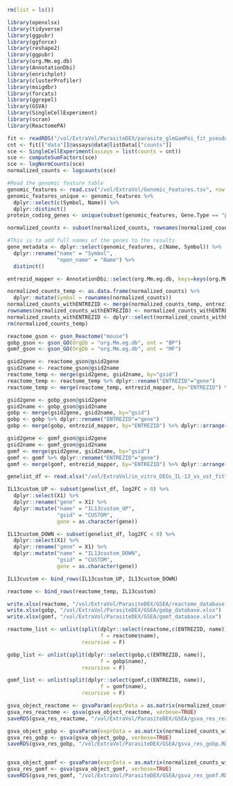 ```r
rm(list = ls())
```


```r
library(openxlsx)
library(tidyverse)
library(ggpubr)
library(ggforce)
library(reshape2)
library(ggpubr)
library(org.Mm.eg.db)
library(AnnotationDbi)
library(enrichplot)
library(clusterProfiler)
library(msigdbr)
library(forcats)
library(ggrepel)
library(GSVA)
library(SingleCellExperiment)
library(scran)
library(ReactomePA)
```

```r
fit <- readRDS("/vol/ExtraVol/ParasiteDEX/parasite_glmGamPoi_fit_pseudobulked.RDS")
cnt <- fit[["data"]]@assays@data@listData[["counts"]]
sce <- SingleCellExperiment(assays = list(counts = cnt))
sce <- computeSumFactors(sce)
sce <- logNormCounts(sce)
normalized_counts <- logcounts(sce)

#Read the genomic feature table
genomic_features <- read.csv("/vol/ExtraVol/Genomic_Features.tsv", row.names = NULL, sep="\t")
genomic_features_unique <- genomic_features %>%
  dplyr::select(c(Symbol, Name)) %>%
  dplyr::distinct()
protein_coding_genes <- unique(subset(genomic_features, Gene.Type == "protein-coding")$Symbol)

normalized_counts <- subset(normalized_counts, rownames(normalized_counts) %in% protein_coding_genes)

#This is to add full names of the genes to the results
gene_metadata <- dplyr::select(genomic_features, c(Name, Symbol)) %>% 
  dplyr::rename("name" = "Symbol",
                "open_name" = "Name") %>%
  distinct()

entrezid_mapper <- AnnotationDbi::select(org.Mm.eg.db, keys=keys(org.Mm.eg.db), columns = c("SYMBOL", "ENTREZID")) %>% dplyr::rename("Symbol" = "SYMBOL")

normalized_counts_temp <- as.data.frame(normalized_counts) %>%
  dplyr::mutate(Symbol = rownames(normalized_counts))
normalized_counts_withENTREZID <- merge(normalized_counts_temp, entrezid_mapper, by="Symbol")
rownames(normalized_counts_withENTREZID) <- normalized_counts_withENTREZID$ENTREZID
normalized_counts_withENTREZID <- dplyr::select(normalized_counts_withENTREZID, -c(ENTREZID, Symbol))
rm(normalized_counts_temp)
```

```r
reactome_gson <- gson_Reactome("mouse")
gobp_gson <- gson_GO(OrgDb = "org.Mm.eg.db", ont = "BP")
gomf_gson <- gson_GO(OrgDb = "org.Mm.eg.db", ont = "MF")
```

```r
gsid2gene <- reactome_gson@gsid2gene
gsid2name <- reactome_gson@gsid2name
reactome_temp <- merge(gsid2gene, gsid2name, by="gsid")
reactome_temp <- reactome_temp %>% dplyr::rename("ENTREZID"="gene") 
reactome_temp <- merge(reactome_temp, entrezid_mapper, by="ENTREZID") %>% dplyr::arrange(name, Symbol)

gsid2gene <- gobp_gson@gsid2gene
gsid2name <- gobp_gson@gsid2name
gobp <- merge(gsid2gene, gsid2name, by="gsid")
gobp <- gobp %>% dplyr::rename("ENTREZID"="gene") 
gobp <- merge(gobp, entrezid_mapper, by="ENTREZID") %>% dplyr::arrange(name, Symbol)

gsid2gene <- gomf_gson@gsid2gene
gsid2name <- gomf_gson@gsid2name
gomf <- merge(gsid2gene, gsid2name, by="gsid")
gomf <- gomf %>% dplyr::rename("ENTREZID"="gene") 
gomf <- merge(gomf, entrezid_mapper, by="ENTREZID") %>% dplyr::arrange(name, Symbol)
```

```r
genelist_df <- read.xlsx("/vol/ExtraVol/in_vitro_DEGs_IL-13_vs_ust_fitted values_FC1_p0.05.xlsx")

IL13custom_UP <- subset(genelist_df, log2FC > 0) %>%
  dplyr::select(X1) %>%
  dplyr::rename("gene" = X1) %>%
  dplyr::mutate("name" = "IL13custom_UP",
                "gsid" = "CUSTOM",
                gene = as.character(gene))

IL13custom_DOWN <- subset(genelist_df, log2FC < 0) %>%
  dplyr::select(X1) %>%
  dplyr::rename("gene" = X1) %>%
  dplyr::mutate("name" = "IL13custom_DOWN",
                "gsid" = "CUSTOM",
                gene = as.character(gene))

IL13custom <- bind_rows(IL13custom_UP, IL13custom_DOWN)

reactome <- bind_rows(reactome_temp, IL13custom)
```

```r
write.xlsx(reactome, "/vol/ExtraVol/ParasiteDEX/GSEA/reactome_database.xlsx")
write.xlsx(gobp, "/vol/ExtraVol/ParasiteDEX/GSEA/gobp_database.xlsx")
write.xlsx(gomf, "/vol/ExtraVol/ParasiteDEX/GSEA/gomf_database.xlsx")
```

```r
reactome_list <- unlist(split(dplyr::select(reactome,c(ENTREZID, name)), 
                              f = reactome$name), 
                        recursive = F)

gobp_list <- unlist(split(dplyr::select(gobp,c(ENTREZID, name)), 
                              f = gobp$name), 
                        recursive = F)

gomf_list <- unlist(split(dplyr::select(gomf,c(ENTREZID, name)), 
                              f = gomf$name), 
                        recursive = F)
```

```r
gsva_object_reactome <- gsvaParam(exprData = as.matrix(normalized_counts_withENTREZID), geneSets = reactome_list, minSize = 10)
gsva_res_reactome <- gsva(gsva_object_reactome, verbose=TRUE)
saveRDS(gsva_res_reactome, "/vol/ExtraVol/ParasiteDEX/GSEA/gsva_res_reactome.RDS")

gsva_object_gobp <- gsvaParam(exprData = as.matrix(normalized_counts_withENTREZID), geneSets = gobp_list, minSize = 10)
gsva_res_gobp <- gsva(gsva_object_gobp, verbose=TRUE)
saveRDS(gsva_res_gobp, "/vol/ExtraVol/ParasiteDEX/GSEA/gsva_res_gobp.RDS")


gsva_object_gomf <- gsvaParam(exprData = as.matrix(normalized_counts_withENTREZID), geneSets = gomf_list, minSize = 10)
gsva_res_gomf <- gsva(gsva_object_gomf, verbose=TRUE)
saveRDS(gsva_res_gomf, "/vol/ExtraVol/ParasiteDEX/GSEA/gsva_res_gomf.RDS")
```

